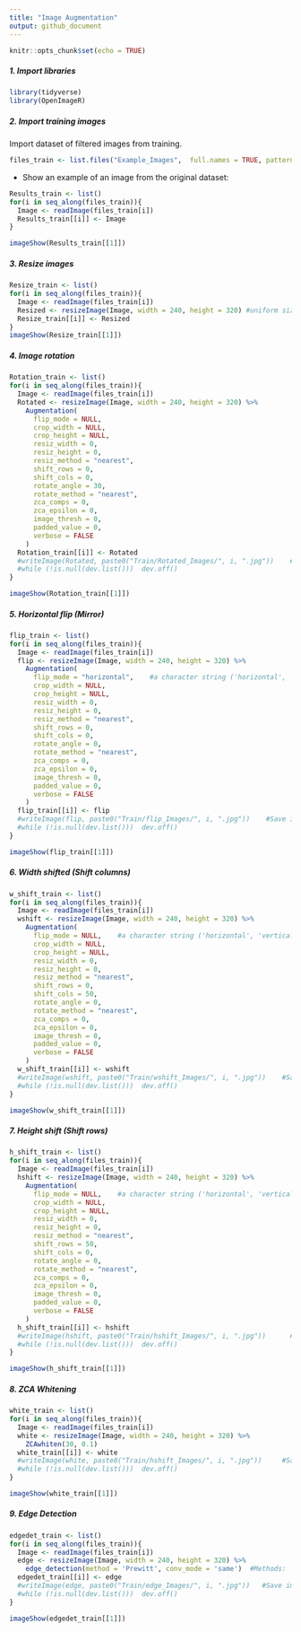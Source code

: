 ```yaml
---
title: "Image Augmentation"
output: github_document
---
```


```r
knitr::opts_chunk$set(echo = TRUE)
```

##### 1. Import libraries

```r
library(tidyverse)
library(OpenImageR)
```

##### 2. Import training images

Import dataset of filtered images from training. 

```r
files_train <- list.files("Example_Images",  full.names = TRUE, pattern = ".jpg", all.files = TRUE)
```

* Show an example of an image from the original dataset: 

```r
Results_train <- list()
for(i in seq_along(files_train)){
  Image <- readImage(files_train[i]) 
  Results_train[[i]] <- Image
}

imageShow(Results_train[[1]])
```


##### 3. Resize images

```r
Resize_train <- list()
for(i in seq_along(files_train)){
  Image <- readImage(files_train[i]) 
  Resized <- resizeImage(Image, width = 240, height = 320) #uniform size of images
  Resize_train[[i]] <- Resized
}
imageShow(Resize_train[[1]])
```

##### 4. Image rotation

```r
Rotation_train <- list()
for(i in seq_along(files_train)){
  Image <- readImage(files_train[i]) 
  Rotated <- resizeImage(Image, width = 240, height = 320) %>% 
    Augmentation(
      flip_mode = NULL,
      crop_width = NULL,
      crop_height = NULL,
      resiz_width = 0,
      resiz_height = 0,
      resiz_method = "nearest",
      shift_rows = 0,
      shift_cols = 0,
      rotate_angle = 30,
      rotate_method = "nearest",
      zca_comps = 0,
      zca_epsilon = 0,
      image_thresh = 0,
      padded_value = 0,
      verbose = FALSE
    ) 
  Rotation_train[[i]] <- Rotated
  #writeImage(Rotated, paste0("Train/Rotated_Images/", i, ".jpg"))    #Save image in folder
  #while (!is.null(dev.list()))  dev.off()
}

imageShow(Rotation_train[[1]])
```

##### 5. Horizontal flip (Mirror)

```r
flip_train <- list()
for(i in seq_along(files_train)){
  Image <- readImage(files_train[i]) 
  flip <- resizeImage(Image, width = 240, height = 320) %>% 
    Augmentation(
      flip_mode = "horizontal",    #a character string ('horizontal', 'vertical')
      crop_width = NULL,
      crop_height = NULL,
      resiz_width = 0,
      resiz_height = 0,
      resiz_method = "nearest",
      shift_rows = 0,
      shift_cols = 0,
      rotate_angle = 0,
      rotate_method = "nearest",
      zca_comps = 0,
      zca_epsilon = 0,
      image_thresh = 0,
      padded_value = 0,
      verbose = FALSE
    ) 
  flip_train[[i]] <- flip
  #writeImage(flip, paste0("Train/flip_Images/", i, ".jpg"))    #Save image in folder
  #while (!is.null(dev.list()))  dev.off()
}

imageShow(flip_train[[1]])
```

##### 6. Width shifted (Shift columns)

```r
w_shift_train <- list()
for(i in seq_along(files_train)){
  Image <- readImage(files_train[i]) 
  wshift <- resizeImage(Image, width = 240, height = 320) %>% 
    Augmentation(
      flip_mode = NULL,    #a character string ('horizontal', 'vertical')
      crop_width = NULL,
      crop_height = NULL,
      resiz_width = 0,
      resiz_height = 0,
      resiz_method = "nearest",
      shift_rows = 0,
      shift_cols = 50,
      rotate_angle = 0,
      rotate_method = "nearest",
      zca_comps = 0,
      zca_epsilon = 0,
      image_thresh = 0,
      padded_value = 0,
      verbose = FALSE
    ) 
  w_shift_train[[i]] <- wshift
  #writeImage(wshift, paste0("Train/wshift_Images/", i, ".jpg"))    #Save image in folder
  #while (!is.null(dev.list()))  dev.off()
}

imageShow(w_shift_train[[1]])
```

##### 7. Height shift (Shift rows)

```r
h_shift_train <- list()
for(i in seq_along(files_train)){
  Image <- readImage(files_train[i]) 
  hshift <- resizeImage(Image, width = 240, height = 320) %>% 
    Augmentation(
      flip_mode = NULL,    #a character string ('horizontal', 'vertical')
      crop_width = NULL,
      crop_height = NULL,
      resiz_width = 0,
      resiz_height = 0,
      resiz_method = "nearest",
      shift_rows = 50,
      shift_cols = 0,
      rotate_angle = 0,
      rotate_method = "nearest",
      zca_comps = 0,
      zca_epsilon = 0,
      image_thresh = 0,
      padded_value = 0,
      verbose = FALSE
    ) 
  h_shift_train[[i]] <- hshift
  #writeImage(hshift, paste0("Train/hshift_Images/", i, ".jpg"))      #Save image in folder
  #while (!is.null(dev.list()))  dev.off()
}

imageShow(h_shift_train[[1]])
```

##### 8. ZCA Whitening

```r
white_train <- list()
for(i in seq_along(files_train)){
  Image <- readImage(files_train[i]) 
  white <- resizeImage(Image, width = 240, height = 320) %>% 
    ZCAwhiten(30, 0.1) 
  white_train[[i]] <- white
  #writeImage(white, paste0("Train/hshift_Images/", i, ".jpg"))     #Save image in folder
  #while (!is.null(dev.list()))  dev.off()
}

imageShow(white_train[[1]])
```

##### 9. Edge Detection

```r
edgedet_train <- list()
for(i in seq_along(files_train)){
  Image <- readImage(files_train[i]) 
  edge <- resizeImage(Image, width = 240, height = 320) %>% 
    edge_detection(method = 'Prewitt', conv_mode = 'same')  #Methods: 'Frei_chen', 'LoG', 'Prewitt', 'Roberts_cross', 'Scharr', 'Sobel'
  edgedet_train[[i]] <- edge
  #writeImage(edge, paste0("Train/edge_Images/", i, ".jpg"))   #Save image in folder
  #while (!is.null(dev.list()))  dev.off()
}

imageShow(edgedet_train[[1]])

```

